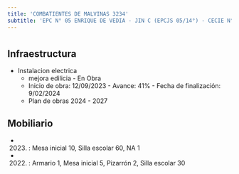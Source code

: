 ```yaml
---
title: 'COMBATIENTES DE MALVINAS 3234'
subtitle: 'EPC N° 05 ENRIQUE DE VEDIA - JIN C (EPCJS 05/14°) - CECIE N° 24'
---
```


#
## Infraestructura

* Instalacion electrica 
    + mejora edilicia - En Obra 
    + Inicio de obra: 12/09/2023 - Avance: 41% - Fecha de finalización: 9/02/2024 
    + Plan de obras 2024 - 2027 






## Mobiliario

*  (2023) : Mesa inicial 10, Silla escolar 60, NA 1 

*  (2022) : Armario 1, Mesa inicial 5, Pizarrón 2, Silla escolar 30 



